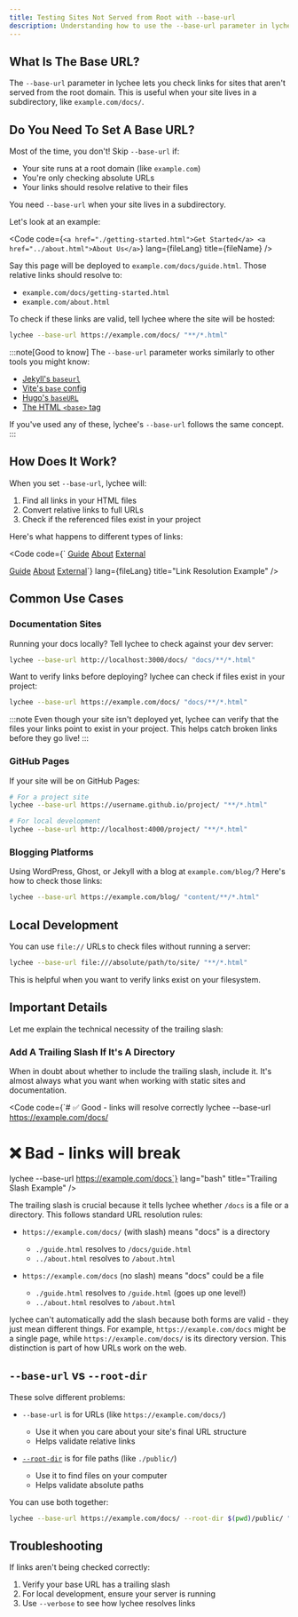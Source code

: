 ```yaml
---
title: Testing Sites Not Served from Root with --base-url
description: Understanding how to use the --base-url parameter in lychee
---
```



## What Is The Base URL?

The `--base-url` parameter in lychee lets you check links for sites that aren't
served from the root domain. This is useful when your site lives in a
subdirectory, like `example.com/docs/`.

## Do You Need To Set A Base URL?

Most of the time, you don't! Skip `--base-url` if:

- Your site runs at a root domain (like `example.com`)
- You're only checking absolute URLs
- Your links should resolve relative to their files

You need `--base-url` when your site lives in a subdirectory.

Let's look at an example:

<Code
  code={`<a href="./getting-started.html">Get Started</a>
<a href="../about.html">About Us</a>`}
  lang={fileLang}
  title={fileName}
/>

Say this page will be deployed to `example.com/docs/guide.html`. Those relative links should resolve to:

- `example.com/docs/getting-started.html`
- `example.com/about.html`

To check if these links are valid, tell lychee where the site will be hosted:

```bash
lychee --base-url https://example.com/docs/ "**/*.html"
```

:::note[Good to know]
The `--base-url` parameter works similarly to other tools you might know:

- [Jekyll's `baseurl`](https://jekyllrb.com/docs/configuration/options/)
- [Vite's `base` config](https://vike.dev/base-url#base)
- [Hugo's `baseURL`](https://gohugo.io/methods/site/baseurl/)
- [The HTML `<base>` tag](https://www.w3schools.com/tags/tag_base.asp)

If you've used any of these, lychee's `--base-url` follows the same concept.
:::

## How Does It Work?

When you set `--base-url`, lychee will:

1. Find all links in your HTML files
2. Convert relative links to full URLs
3. Check if the referenced files exist in your project

Here's what happens to different types of links:

<Code
  code={`<!-- Original links -->
<a href="./guide.html">Guide</a>
<a href="../about.html">About</a>
<a href="https://other.com">External</a>

<!-- After --base-url https://example.com/docs/ -->

<a href="https://example.com/docs/guide.html">Guide</a>
<a href="https://example.com/about.html">About</a>
<a href="https://other.com">External</a>`} lang={fileLang}
title="Link Resolution Example" />

## Common Use Cases

### Documentation Sites

Running your docs locally? Tell lychee to check against your dev server:

```bash
lychee --base-url http://localhost:3000/docs/ "docs/**/*.html"
```

Want to verify links before deploying? lychee can check if files exist in your project:

```bash
lychee --base-url https://example.com/docs/ "docs/**/*.html"
```

:::note
Even though your site isn't deployed yet, lychee can verify that the files your links point to exist in your project. This helps catch broken links before they go live!
:::

### GitHub Pages

If your site will be on GitHub Pages:

```bash
# For a project site
lychee --base-url https://username.github.io/project/ "**/*.html"

# For local development
lychee --base-url http://localhost:4000/project/ "**/*.html"
```

### Blogging Platforms

Using WordPress, Ghost, or Jekyll with a blog at `example.com/blog/`? Here's how to check those links:

```bash
lychee --base-url https://example.com/blog/ "content/**/*.html"
```

## Local Development

You can use `file://` URLs to check files without running a server:

```bash
lychee --base-url file:///absolute/path/to/site/ "**/*.html"
```

This is helpful when you want to verify links exist on your filesystem.

## Important Details

Let me explain the technical necessity of the trailing slash:

### Add A Trailing Slash If It's A Directory

When in doubt about whether to include the trailing slash, include it. It's almost always what you want when working with static sites and documentation.

<Code
  code={`# ✅ Good - links will resolve correctly
lychee --base-url https://example.com/docs/
# ❌ Bad - links will break
lychee --base-url https://example.com/docs`}
  lang="bash"
  title="Trailing Slash Example"
/>

The trailing slash is crucial because it tells lychee whether `/docs` is a file or a directory. This follows standard URL resolution rules:

- `https://example.com/docs/` (with slash) means "docs" is a directory
  - `./guide.html` resolves to `/docs/guide.html`
  - `../about.html` resolves to `/about.html`

- `https://example.com/docs` (no slash) means "docs" could be a file
  - `./guide.html` resolves to `/guide.html` (goes up one level!)
  - `../about.html` resolves to `/about.html`

lychee can't automatically add the slash because both forms are valid - they just mean different things. For example, `https://example.com/docs` might be a single page, while `https://example.com/docs/` is its directory version. This distinction is part of how URLs work on the web.

## `--base-url` vs `--root-dir`

These solve different problems:

- `--base-url` is for URLs (like `https://example.com/docs/`)
  - Use it when you care about your site's final URL structure
  - Helps validate relative links

- [`--root-dir`](/recipes/root-dir) is for file paths (like `./public/`)
  - Use it to find files on your computer
  - Helps validate absolute paths

You can use both together:

```bash
lychee --base-url https://example.com/docs/ --root-dir $(pwd)/public/ "public/**/*.html"
```

## Troubleshooting

If links aren't being checked correctly:

1. Verify your base URL has a trailing slash
2. For local development, ensure your server is running
3. Use `--verbose` to see how lychee resolves links
